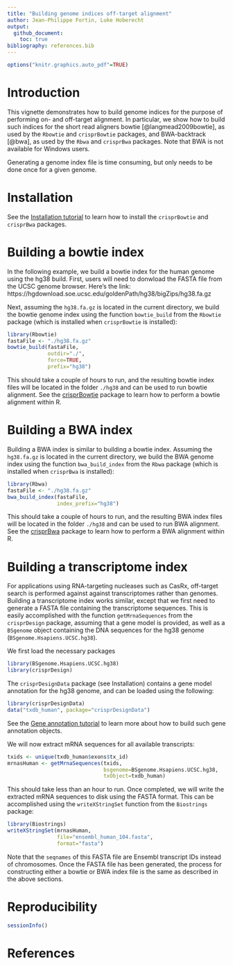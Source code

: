 ```yaml
---
title: "Building genome indices off-target alignment"
author: Jean-Philippe Fortin, Luke Hoberecht
output: 
  github_document:
    toc: true
bibliography: references.bib
---
```


```r
options("knitr.graphics.auto_pdf"=TRUE)
```



# Introduction

This vignette demonstrates how to build genome indices for the purpose of
performing on- and off-target alignment. In particular, we show how to build
such indices for the short read aligners bowtie [@langmead2009bowtie], 
as used by the `Rbowtie` and `crisprBowtie` packages, and BWA-backtrack [@bwa],
as used by the `Rbwa` and `crisprBwa` packages. Note that BWA is not 
available for Windows users. 

Generating a genome index file is time consuming, but only needs to be 
done once for a given genome. 

# Installation

See the [Installation tutorial](https://github.com/crisprVerse/Tutorials/tree/master/Installation) to learn how to install the `crisprBowtie` and `crisprBwa` packages.


# Building a bowtie index


In the following example, we build a bowtie index for the human genome
using the hg38 build. First, users will need to donwload the FASTA file
from the UCSC genome browser. Here's the link:
https://hgdownload.soe.ucsc.edu/goldenPath/hg38/bigZips/hg38.fa.gz

Next, assuming the `hg38.fa.gz` is located in the current directory, 
we build the bowtie genome index using the function `bowtie_build`
from the `Rbowtie` package (which is installed when `crisprBowtie` is installed):

```r
library(Rbowtie)
fastaFile <- "./hg38.fa.gz"
bowtie_build(fastaFile,
             outdir="./",
             force=TRUE,
             prefix="hg38")
```

This should take a couple of hours to run, and the resulting bowtie index files
will be located in the folder `./hg38` and can be used to run bowtie alignment.
See the [crisprBowtie](https://github.com/crisprVerse/crisprBowtie) package 
to learn how to perform a bowtie alignment within R. 


# Building a BWA index

Building a BWA index is similar to building a bowtie index.
Assuming the `hg38.fa.gz` is located in the current directory, 
we build the BWA genome index using the function `bwa_build_index`
from the `Rbwa` package (which is installed when `crisprBwa` is installed):


```r
library(Rbwa)
fastaFile <- "./hg38.fa.gz"
bwa_build_index(fastaFile,
                index_prefix="hg38")
```

This should take a couple of hours to run, and the resulting BWA index files
will be located in the folder `./hg38` and can be used to run BWA alignment.
See the [crisprBwa](https://github.com/crisprVerse/crisprBwa) package 
to learn how to perform a BWA alignment within R. 


# Building a transcriptome index

For applications using RNA-targeting nucleases such as CasRx, off-target 
search is performed against against transcriptomes rather than genomes.
Building a transcriptome index works similar, except that we first need to
generate a FASTA file containing the transcriptome sequences.
This is easily accomplished with the function `getMrnaSequences`
from the `crisprDesign` package, assuming that a gene model
is provided, as well as a `BSgenome` object containing the DNA sequences
for the hg38 genome (`BSgenome.Hsapiens.UCSC.hg38`).

We first load the necessary packages

```r
library(BSgenome.Hsapiens.UCSC.hg38)
library(crisprDesign)
```

The `crisprDesignData` package (see Installation) contains a gene model
annotation for the hg38 genome, and can be loaded using the following:

```r
library(crisprDesignData)
data("txdb_human", package="crisprDesignData")
```

See the [Gene annotation tutorial](https://github.com/crisprVerse/Tutorials/tree/master/Building_Gene_Annotation) to learn more about how to build such gene annotation objects. 

We will now extract mRNA sequences for all available transcripts:

```r
txids <- unique(txdb_human$exons$tx_id)
mrnasHuman <- getMrnaSequences(txids,
                               bsgenome=BSgenome.Hsapiens.UCSC.hg38,
                               txObject=txdb_human)
```

This should take less than an hour to run. Once completed, we will write
the extracted mRNA sequences to disk using the FASTA format. This can
be accomplished using the `writeXStringSet` function from the `Biostrings`
package: 


```r
library(Biostrings)
writeXStringSet(mrnasHuman,
                file="ensembl_human_104.fasta",
                format="fasta")
```

Note that the `seqnames` of this FASTA file are Ensembl transcript IDs 
instead of chromosomes. Once the FASTA file has been generated, the process for constructing either a bowtie or BWA index file is the same as described 
in the above sections.


# Reproducibility

```r
sessionInfo()
```



# References

